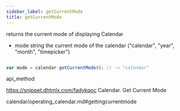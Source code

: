 ```yaml
---
sidebar_label: getCurrentMode
title: getCurrentMode
---
```



          


<Short>
 returns the current mode of displaying Calendar




</Short>



- mode	string      the current mode of the calendar ("calendar", "year", "month", "timepicker")


~~~js

var mode = calendar.getCurrentMode(); // -> "calendar"


~~~
 api_method

<Descr>



</Descr>


 https://snippet.dhtmlx.com/fadykqoc	Calendar. Get Current Mode

 calendar/operating_calendar.md#gettingcurrentmode





